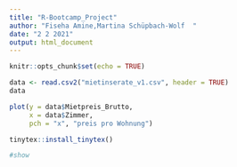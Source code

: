 ```yaml
---
title: "R-Bootcamp_Project"
author: "Fiseha Amine,Martina Schüpbach-Wolf  "
date: "2 2 2021"
output: html_document
---
```


```r
knitr::opts_chunk$set(echo = TRUE)
```



```r

data <- read.csv2("mietinserate_v1.csv", header = TRUE)
data
```
```r
plot(y = data$Mietpreis_Brutto,
     x = data$Zimmer,
     pch = "x", "preis pro Wohnung")
```


```r
tinytex::install_tinytex()

#show
```

